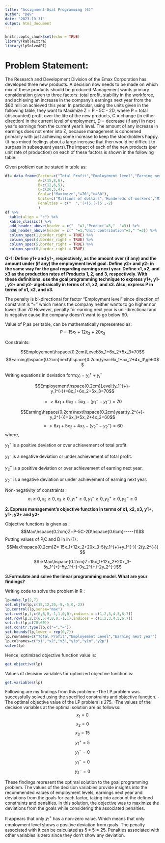 ```yaml
---
title: "Assignment-Goal Programming (6)"
author: "Dev"
date: "2023-10-31"
output: html_document
---
```


```r
knitr::opts_chunk$set(echo = TRUE)
library(kableExtra)
library(lpSolveAPI)
```

# Problem Statement: 

The Research and Development Division of the Emax Corporation has developed three new products. A decision now needs to be made on which mix of these products should be produced.Management wants primary consideration given to three factors: total profit, stability in the workforce, and achieving an increase in the company’s earnings next year from the $60 million achieved this year. In particular, using the units given in the following table, they want to
Maximize Z = P - 5C - 2D, where
P = total (discounted) profit over the life of the new products,
C = change (in either direction) in the current level of employment,
D = decrease (if any) in next year’s earnings from the current year’s level.
The amount of any increase in earnings does not enter into Z, because management is concerned primarily with just achieving some increase to keep the stockholders happy. (It has mixed feelings about a large increase that then would be difficult to surpass in subsequent years).The impact of each of the new products (per unit rate of production) on each of these factors is shown in the following table:

Given problem can be stated in table as: 
```r
df= data.frame(Factor=c("Total Profit","Employement level","Earning next year"),
               A=c(15,8,6),
               B=c(12,6,5),
               C=c(20,5,4),
               Goal=c("Maximize","=70",">=60"),
               Units=c("Millions of dollars",'Hundereds of workers','Million of dollars'),
               Penalties = c("  ",'(+)5,(-)5',-2)
               )
df %>% 
  kable(align = "c") %>% 
  kable_classic() %>% 
  add_header_above(header = c("  "=1,"Product"=3,"  "=3)) %>% 
  add_header_above(header = c(" "=1,"Unit contribution"=3," "=3)) %>% 
  column_spec(1,border_right = TRUE) %>% 
  column_spec(4,border_right = TRUE) %>% 
  column_spec(5,border_right = TRUE) %>% 
  column_spec(6,border_right = TRUE) 
```
**Q-1: Define y1+ and y1-, respectively, as the amount over (if any) and the amount under (if any) the employment level goal. Define y2+ and y2- in the same way for the goal regarding earnings next year. Define x1, x2, and x3 as the production rates of Products 1, 2, and 3, respectively. With these definitions, use the goal programming technique to express y1+, y1- , y2+ and y2- algebraically in terms of x1, x2, and x3. Also, express P in terms of x1, x2, and x3.**

The penalty is bi-directional for factor "Employment level" since direction of constraint is "=" which means the company neither wants to go higher nor lower than 70.However, penalty for earning next year is uni-directional and is negative cause the company doesn't want to go below 60.

Value of P,as per table, can be mathematically represented as: 
$$P=15x_1+12x_2+20x_3$$

Constraints: 

$$Employement\hspace{0.2cm}Level:8x_1+6x_2+5x_3=70$$
$$Earning\hspace{0.2cm}next\hspace{0.2cm}year:6x_1+5x_2+4x_3\ge60$$


Writing equations in deviation form:$y_i=y_i^{+}+y_i^{-}$

$$Employement\hspace{0.2cm}Level:(y_1^{+}-y_1^{-})=8x_1+6x_2+5x_3=70$$

$$=>8x_1+6x_2+5x_3-(y_1^{+}-y_1^{-})=70$$

$$Earning\hspace{0.2cm}next\hspace{0.2cm}year:(y_2^{+}-y_2^{-})=6x_1+5x_2+4x_3=60$$
$$=>6x_1+5x_2+4x_3-(y_2^{+}-y_2^{-})=60$$
where,

$y_1^{+}$ is a positive deviation or over achievement of total profit.

$y_1^{-}$ is a negative deviation or under achievement of total profit.

$y_2^{+}$ is a positive deviation or over achievement of earning next year. 

$y_2^{-}$ is a negative deviation or under achievement of earning next year.

Non-negativity of constraints: 
$$x_1\ge0,x_2\ge0,x_3\ge0,y_1^{+}\ge0,y_1^{-}\ge0,y_2^{+}\ge0,y_2^{-}\ge0$$

**2. Express management’s objective function in terms of x1, x2, x3, y1+, y1-, y2+ and y2-**

Objective functions is given as : 
$$Max\hspace{0.2cm}Z=P-5C-2D\hspace{0.6cm}-----(1)$$
Putting values of P,C and D in in (1) : 
$$Max\hspace{0.2cm}Z= 15x_1+12x_2+20x_3-5(y_1^{+}+y_1^{-})-2(y_2^{-}) $$

$$=>Max\hspace{0.2cm}Z=15x_1+12x_2+20x_3-5y_1^{+}-5y_1^{-}-0y_2^{+}-2y_2^{-}$$

**3.Formulate and solve the linear programming model. What are your findings?**

Writing code to solve the problem in R : 
```r
lp=make.lp(2,7)
set.objfn(lp,c(15,12,20,-5,-5,0,-2))
lp.control(lp,sense="max")
set.row(lp,1,c(8,6,5,-1,1,0,0),indices = c(1,2,3,4,5,6,7))
set.row(lp,2,c(6,5,4,0,0,-1,1),indices = c(1,2,3,4,5,6,7))
set.rhs(lp,c(70,60))
set.constr.type(lp,c("=","="))
set.bounds(lp,lower = rep(0,7))
lp.rownames=c("Total Profit","Employement Level","Earning next year")
lp.colnames=c("x1","x2","x3","y1p","y1m","y2p")
solve(lp)
```

Hence, optimized objective function value is: 
```r
get.objective(lp)
```

Values of decision variables for optimized objective function is: 
```r
get.variables(lp)
```

Following are my findings from this problem: 
-The LP problem was successfully solved using the specified constraints and objective function.
-The optimal objective value of the LP problem is 275.
-The values of the decision variables at the optimal solution are as followss:
$$x_1=0$$
$$x_2=0$$
$$x_3=15$$
$$y_1^{+}=5$$
$$y_1^{-}=0$$
$$y_1^{-}=0$$
$$y_2^{-}=0$$

These findings represent the optimal solution to the goal programming problem. The values of the decision variables provide insights into the recommended values of employment levels, earnings next year and deviations from the goals for each factor, taking into account the defined constraints and penalties. In this solution, the objective was to maximize the deviations from the goals while considering the associated penalties.

It appears that only $y_1^{+}$ has a non-zero value. Which means that only employment level shows a positive deviation from goals. The penalty associated with it can be calculated as $5*5=25$. Penalties associated with other variables is zero since they don't show any deviation.  

